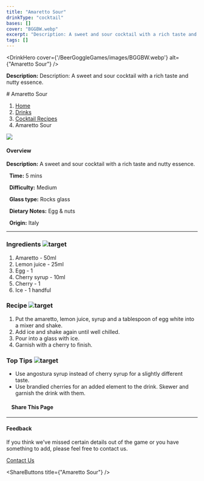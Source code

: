 ```yaml
---
title: "Amaretto Sour"
drinkType: "cocktail"
bases: []
cover: "BGGBW.webp"
excerpt: "Description: A sweet and sour cocktail with a rich taste and nutty essence."
tags: []
---
```



<DrinkHero
  cover={'/BeerGoggleGames/images/BGGBW.webp'}
  alt={"Amaretto Sour"}
/>

<DrinkSection title="Overview" icon="/BeerGoggleGames/images/info.webp">
<p><strong>Description:</strong> Description: A sweet and sour cocktail with a rich taste and nutty essence.</p>
</DrinkSection>

<DrinkSection title="Ingredients" icon="/BeerGoggleGames/images/liquor.webp">
<!-- Add ingredients -->
</DrinkSection>

<DrinkSection title="Method" icon="/BeerGoggleGames/images/question.webp">
# Amaretto Sour

1.  [Home](/)
2.  [Drinks](drinks)
3.  [Cocktail Recipes](drinks/cocktailrecipes)
4.  Amaretto Sour

![](/images/amaretto-sour.webp)

#### Overview

**Description:** A sweet and sour cocktail with a rich taste and nutty essence.

  **Time:** 5 mins

  **Difficulty:** Medium

  **Glass type:** Rocks glass

  **Dietary Notes:** Egg & nuts

  **Origin:** Italy

* * *

### Ingredients ![target](/images/liquor.webp)

1.  Amaretto - 50ml
2.  Lemon juice - 25ml
3.  Egg - 1
4.  Cherry syrup - 10ml
5.  Cherry - 1
6.  Ice - 1 handful

### Recipe ![target](/images/rules.webp)

1.  Put the amaretto, lemon juice, syrup and a tablespoon of egg white into a mixer and shake.
2.  Add ice and shake again until well chilled.
3.  Pour into a glass with ice.
4.  Garnish with a cherry to finish.

### Top Tips ![target](/images/lightbulb.webp)

-   Use angostura syrup instead of cherry syrup for a slightly different taste.
-   Use brandied cherries for an added element to the drink. Skewer and garnish the drink with them.

####     Share This Page

[](https://www.facebook.com/sharer/sharer.php?u=beergogglegames.co.uk/Drinks/CocktailRecipes/amaretto-sour)[](https://www.instagram.com/direct/new/)[](https://twitter.com/intent/tweet?url=beergogglegames.co.uk/Drinks/CocktailRecipes/amaretto-sour)

* * *

#### Feedback

If you think we've missed certain details out of the game or you have something to add, please feel free to contact us.

  
  
  
[Contact Us](contact)
</DrinkSection>



<ShareButtons title={"Amaretto Sour"} />
<FeedbackCard></FeedbackCard>
